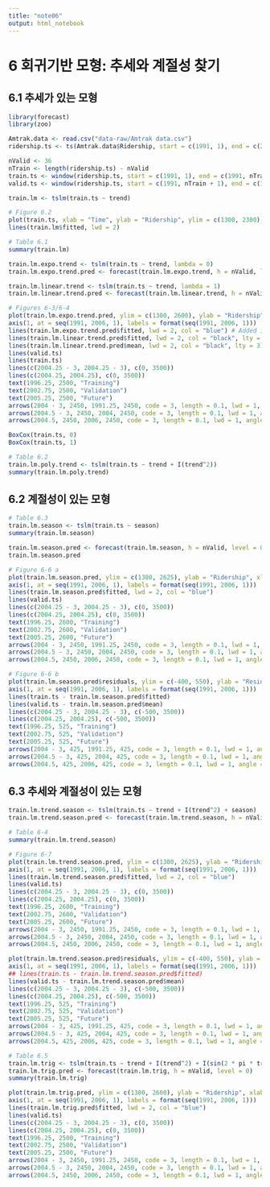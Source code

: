 ```yaml
---
title: "note06"
output: html_notebook
---
```


# 6 회귀기반 모형: 추세와 계절성 찾기

## 6.1 추세가 있는 모형

```r
library(forecast)
library(zoo)

Amtrak.data <- read.csv("data-raw/Amtrak data.csv")
ridership.ts <- ts(Amtrak.data$Ridership, start = c(1991, 1), end = c(2004, 3), freq = 12)

nValid <- 36
nTrain <- length(ridership.ts) - nValid
train.ts <- window(ridership.ts, start = c(1991, 1), end = c(1991, nTrain))
valid.ts <- window(ridership.ts, start = c(1991, nTrain + 1), end = c(1991, nTrain + nValid))

train.lm <- tslm(train.ts ~ trend)
```

```r
# Figure 6.2
plot(train.ts, xlab = "Time", ylab = "Ridership", ylim = c(1300, 2300), bty = "l")
lines(train.lm$fitted, lwd = 2)
```

```r
# Table 6.1
summary(train.lm)
```

```r
train.lm.expo.trend <- tslm(train.ts ~ trend, lambda = 0)
train.lm.expo.trend.pred <- forecast(train.lm.expo.trend, h = nValid, level = 0)

train.lm.linear.trend <- tslm(train.ts ~ trend, lambda = 1)
train.lm.linear.trend.pred <- forecast(train.lm.linear.trend, h = nValid, level = 0)
```

```r
# Figures 6-3/6-4
plot(train.lm.expo.trend.pred, ylim = c(1300, 2600), ylab = "Ridership", xlab = "Time", bty = "l", xaxt = "n", xlim = c(1991, 2006.25), main = "", flty = 2)
axis(1, at = seq(1991, 2006, 1), labels = format(seq(1991, 2006, 1)))
lines(train.lm.expo.trend.pred$fitted, lwd = 2, col = "blue") # Added in 6-4
lines(train.lm.linear.trend.pred$fitted, lwd = 2, col = "black", lty = 3)
lines(train.lm.linear.trend.pred$mean, lwd = 2, col = "black", lty = 3)
lines(valid.ts)
lines(train.ts)
lines(c(2004.25 - 3, 2004.25 - 3), c(0, 3500))
lines(c(2004.25, 2004.25), c(0, 3500))
text(1996.25, 2500, "Training")
text(2002.75, 2500, "Validation")
text(2005.25, 2500, "Future")
arrows(2004 - 3, 2450, 1991.25, 2450, code = 3, length = 0.1, lwd = 1, angle = 30)
arrows(2004.5 - 3, 2450, 2004, 2450, code = 3, length = 0.1, lwd = 1, angle = 30)
arrows(2004.5, 2450, 2006, 2450, code = 3, length = 0.1, lwd = 1, angle = 30)
```

```r
BoxCox(train.ts, 0)
BoxCox(train.ts, 1)
```

```r
# Table 6.2
train.lm.poly.trend <- tslm(train.ts ~ trend + I(trend^2))
summary(train.lm.poly.trend)
```

## 6.2 계절성이 있는 모형

```r
# Table 6.3
train.lm.season <- tslm(train.ts ~ season)
summary(train.lm.season)
```

```r
train.lm.season.pred <- forecast(train.lm.season, h = nValid, level = 0)
train.lm.season.pred
```

```r
# Figure 6-6 a
plot(train.lm.season.pred, ylim = c(1300, 2625), ylab = "Ridership", xlab = "Time", bty = "l", xaxt = "n", xlim = c(1991, 2006.25), main = "", flty = 2)
axis(1, at = seq(1991, 2006, 1), labels = format(seq(1991, 2006, 1)))
lines(train.lm.season.pred$fitted, lwd = 2, col = "blue")
lines(valid.ts)
lines(c(2004.25 - 3, 2004.25 - 3), c(0, 3500))
lines(c(2004.25, 2004.25), c(0, 3500))
text(1996.25, 2600, "Training")
text(2002.75, 2600, "Validation")
text(2005.25, 2600, "Future")
arrows(2004 - 3, 2450, 1991.25, 2450, code = 3, length = 0.1, lwd = 1, angle = 30)
arrows(2004.5 - 3, 2450, 2004, 2450, code = 3, length = 0.1, lwd = 1, angle = 30)
arrows(2004.5, 2450, 2006, 2450, code = 3, length = 0.1, lwd = 1, angle = 30)
```

```r
# Figure 6-6 b
plot(train.lm.season.pred$residuals, ylim = c(-400, 550), ylab = "Residuals", xlab = "Time", bty = "l", xaxt = "n", xlim = c(1991, 2006.25), main = "")
axis(1, at = seq(1991, 2006, 1), labels = format(seq(1991, 2006, 1)))
lines(train.ts - train.lm.season.pred$fitted)
lines(valid.ts - train.lm.season.pred$mean)
lines(c(2004.25 - 3, 2004.25 - 3), c(-500, 3500))
lines(c(2004.25, 2004.25), c(-500, 3500))
text(1996.25, 525, "Training")
text(2002.75, 525, "Validation")
text(2005.25, 525, "Future")
arrows(2004 - 3, 425, 1991.25, 425, code = 3, length = 0.1, lwd = 1, angle = 30)
arrows(2004.5 - 3, 425, 2004, 425, code = 3, length = 0.1, lwd = 1, angle = 30)
arrows(2004.5, 425, 2006, 425, code = 3, length = 0.1, lwd = 1, angle = 30)
```

## 6.3 추세와 계절성이 있는 모형

```r
train.lm.trend.season <- tslm(train.ts ~ trend + I(trend^2) + season)
train.lm.trend.season.pred <- forecast(train.lm.trend.season, h = nValid, level = 0)

# Table 6-4
summary(train.lm.trend.season)
```

```r
# Figure 6-7
plot(train.lm.trend.season.pred, ylim = c(1300, 2625), ylab = "Ridership", xlab = "Time", bty = "l", xaxt = "n", xlim = c(1991, 2006.25), main = "", flty = 2)
axis(1, at = seq(1991, 2006, 1), labels = format(seq(1991, 2006, 1)))
lines(train.lm.trend.season.pred$fitted, lwd = 2, col = "blue")
lines(valid.ts)
lines(c(2004.25 - 3, 2004.25 - 3), c(0, 3500))
lines(c(2004.25, 2004.25), c(0, 3500))
text(1996.25, 2600, "Training")
text(2002.75, 2600, "Validation")
text(2005.25, 2600, "Future")
arrows(2004 - 3, 2450, 1991.25, 2450, code = 3, length = 0.1, lwd = 1, angle = 30)
arrows(2004.5 - 3, 2450, 2004, 2450, code = 3, length = 0.1, lwd = 1, angle = 30)
arrows(2004.5, 2450, 2006, 2450, code = 3, length = 0.1, lwd = 1, angle = 30)
```

```r
plot(train.lm.trend.season.pred$residuals, ylim = c(-400, 550), ylab = "Residuals", xlab = "Time", bty = "l", xaxt = "n", xlim = c(1991, 2006.25), main = "")
axis(1, at = seq(1991, 2006, 1), labels = format(seq(1991, 2006, 1)))
## lines(train.ts - train.lm.trend.season.pred$fitted)
lines(valid.ts - train.lm.trend.season.pred$mean)
lines(c(2004.25 - 3, 2004.25 - 3), c(-500, 3500))
lines(c(2004.25, 2004.25), c(-500, 3500))
text(1996.25, 525, "Training")
text(2002.75, 525, "Validation")
text(2005.25, 525, "Future")
arrows(2004 - 3, 425, 1991.25, 425, code = 3, length = 0.1, lwd = 1, angle = 30)
arrows(2004.5 - 3, 425, 2004, 425, code = 3, length = 0.1, lwd = 1, angle = 30)
arrows(2004.5, 425, 2006, 425, code = 3, length = 0.1, lwd = 1, angle = 30)
```

```r
# Table 6.5
train.lm.trig <- tslm(train.ts ~ trend + I(trend^2) + I(sin(2 * pi * trend / 12)) + I(cos(2 * pi * trend / 12)))
train.lm.trig.pred <- forecast(train.lm.trig, h = nValid, level = 0)
summary(train.lm.trig)
```

```r
plot(train.lm.trig.pred, ylim = c(1300, 2600), ylab = "Ridership", xlab = "Time", bty = "l", xaxt = "n", xlim = c(1991, 2006.25), main = "", flty = 2)
axis(1, at = seq(1991, 2006, 1), labels = format(seq(1991, 2006, 1)))
lines(train.lm.trig.pred$fitted, lwd = 2, col = "blue")
lines(valid.ts)
lines(c(2004.25 - 3, 2004.25 - 3), c(0, 3500))
lines(c(2004.25, 2004.25), c(0, 3500))
text(1996.25, 2500, "Training")
text(2002.75, 2500, "Validation")
text(2005.25, 2500, "Future")
arrows(2004 - 3, 2450, 1991.25, 2450, code = 3, length = 0.1, lwd = 1, angle = 30)
arrows(2004.5 - 3, 2450, 2004, 2450, code = 3, length = 0.1, lwd = 1, angle = 30)
arrows(2004.5, 2450, 2006, 2450, code = 3, length = 0.1, lwd = 1, angle = 30)
```
